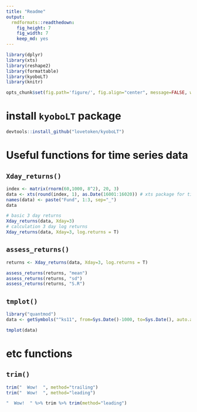 ```yaml
---
title: "Readme"
output:
  rmdformats::readthedown:
    fig_height: 7
    fig_width: 7
    keep_md: yes
---
```


```r
library(dplyr)
library(xts)
library(reshape2)
library(formattable)
library(kyoboLT)
library(knitr)

opts_chunk$set(fig.path='figure/', fig.align="center", message=FALSE, warning=FALSE)
```

# install `kyoboLT` package

```r
devtools::install_github("lovetoken/kyoboLT")
```

# Useful functions for time series data

## `Xday_returns()`

```r
index <- matrix(rnorm(60,1000, 8^2), 20, 3)
data <- xts(round(index, 1), as.Date(16001:16020)) # xts package for time series data
names(data) <- paste("Fund", 1:3, sep="_")
data

# basic 3 day returns
Xday_returns(data, Xday=3)
# calculation 3 day log returns
Xday_returns(data, Xday=3, log.returns = T)
```

## `assess_returns()`

```r
returns <- Xday_returns(data, Xday=3, log.returns = T)

assess_returns(returns, "mean")
assess_returns(returns, "sd")
assess_returns(returns, "S.R")
```

## `tmplot()`

```r
library("quantmod")
data <- getSymbols("^ks11", from=Sys.Date()-1000, to=Sys.Date(), auto.assign=F)

tmplot(data)
```

# etc functions

## `trim()`

```r
trim("  Wow!  ", method="trailing")
trim("  Wow!  ", method="leading")

"  Wow!  " %>% trim %>% trim(method="leading")
```
